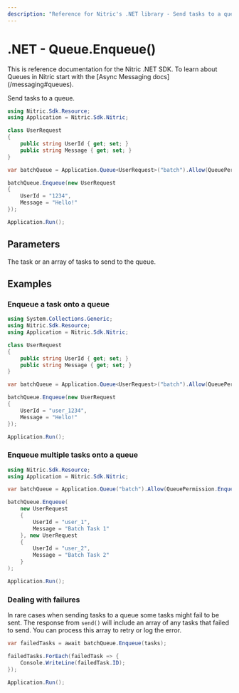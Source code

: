 ```yaml
---
description: "Reference for Nitric's .NET library - Send tasks to a queue."
---
```


# .NET - Queue.Enqueue()

<Note>
  This is reference documentation for the Nitric .NET SDK. To learn about Queues
  in Nitric start with the [Async Messaging docs](/messaging#queues).
</Note>

Send tasks to a queue.

```csharp
using Nitric.Sdk.Resource;
using Application = Nitric.Sdk.Nitric;

class UserRequest
{
    public string UserId { get; set; }
    public string Message { get; set; }
}

var batchQueue = Application.Queue<UserRequest>("batch").Allow(QueuePermission.Enqueue);

batchQueue.Enqueue(new UserRequest
{
    UserId = "1234",
    Message = "Hello!"
});

Application.Run();
```

## Parameters

<Properties>
  <Property name="tasks" required type="T | T[]">
    The task or an array of tasks to send to the queue.
  </Property>
</Properties>

## Examples

### Enqueue a task onto a queue

```csharp
using System.Collections.Generic;
using Nitric.Sdk.Resource;
using Application = Nitric.Sdk.Nitric;

class UserRequest
{
    public string UserId { get; set; }
    public string Message { get; set; }
}

var batchQueue = Application.Queue<UserRequest>("batch").Allow(QueuePermission.Enqueue);

batchQueue.Enqueue(new UserRequest
{
    UserId = "user_1234",
    Message = "Hello!"
});

Application.Run();
```

### Enqueue multiple tasks onto a queue

```csharp
using Nitric.Sdk.Resource;
using Application = Nitric.Sdk.Nitric;

var batchQueue = Application.Queue("batch").Allow(QueuePermission.Enqueue);

batchQueue.Enqueue(
    new UserRequest
    {
        UserId = "user_1",
        Message = "Batch Task 1"
    }, new UserRequest
    {
        UserId = "user_2",
        Message = "Batch Task 2"
    }
);

Application.Run();
```

### Dealing with failures

In rare cases when sending tasks to a queue some tasks might fail to be sent. The response from `send()` will include an array of any tasks that failed to send. You can process this array to retry or log the error.

```csharp
var failedTasks = await batchQueue.Enqueue(tasks);

failedTasks.ForEach(failedTask => {
    Console.WriteLine(failedTask.ID);
});

Application.Run();
```
